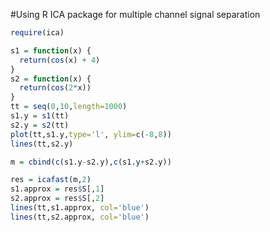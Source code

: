 #Using R ICA package for multiple channel signal separation

```r
require(ica)
```

```r
s1 = function(x) {
  return(cos(x) + 4)
}
s2 = function(x) {
  return(cos(2*x))
}
tt = seq(0,10,length=1000)
s1.y = s1(tt)
s2.y = s2(tt)
plot(tt,s1.y,type='l', ylim=c(-8,8))
lines(tt,s2.y)

m = cbind(c(s1.y-s2.y),c(s1.y+s2.y))

res = icafast(m,2)
s1.approx = res$S[,1]
s2.approx = res$S[,2]
lines(tt,s1.approx, col='blue')
lines(tt,s2.approx, col='blue')
```

